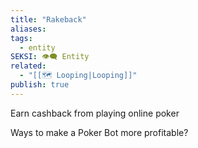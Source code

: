 ```yaml
---
title: "Rakeback"
aliases: 
tags:
  - entity
SEKSI: 👁️‍🗨️ Entity
related:
  - "[[🗺️ Looping|Looping]]"
publish: true
---
```




Earn cashback from playing online poker

Ways to make a <Link href="/c/poker-bot" className="text-[var(--color-primary)] hover:underline hover:text-[var(--color-secondary)] transition-colors font-medium">Poker Bot</Link> more profitable?
